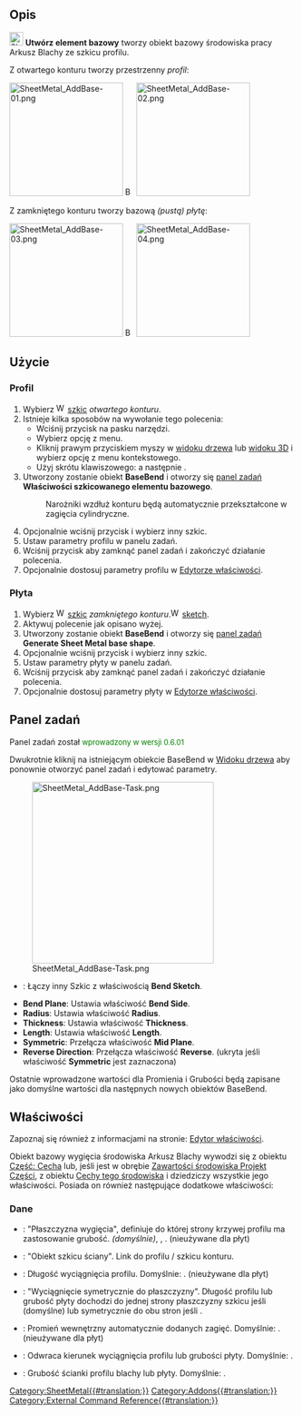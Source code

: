 {{UnfinishedDocu}}
<languages/>

{{Docnav/pl
|
|[[SheetMetal_AddWall/pl|Utwórz ściankę]]
|[[SheetMetal_Workbench/pl|środowisko pracy Arkusz Blachy]]
|IconL=
|IconR=SheetMetal_AddWall.svg
|IconC=Sheetmetal_workbench_icon.svg
}}

{{GuiCommand/pl
|Name=SheetMetal AddBase
|Name/pl=Arkusz Blachy: Utwórz element bazowy
|MenuLocation=SheetMetal → Utwórz element bazowy
|Workbenches=[[SheetMetal_Workbench/pl|Arkusz Blachy]]
|Shortcut={{KEY|C}} {{KEY|B}}
}}

<span id="Description"></span>
==Opis==

[[Image:SheetMetal_AddBase.svg|24px]] '''Utwórz element bazowy''' tworzy obiekt bazowy środowiska pracy Arkusz Blachy ze szkicu profilu. 

Z otwartego konturu tworzy przestrzenny ''profil'':

[[Image:SheetMetal_AddBase-01.png|200px|link=]] [[Image:Button_right.svg|16px|link=]]
[[Image:SheetMetal_AddBase-02.png|200px|link=]]

Z zamkniętego konturu tworzy bazową ''(pustą)'' ''płytę'':

[[Image:SheetMetal_AddBase-03.png|200px|link=]] [[Image:Button_right.svg|16px|link=]]
[[Image:SheetMetal_AddBase-04.png|200px|link=]]

<span id="Usage"></span>
==Użycie==

<span id="Profile"></span>
===Profil===

# Wybierz [[Image:Workbench_Sketcher.svg|16px]] [[Sketcher_Workbench/pl|szkic]] ''otwartego konturu''.
# Istnieje kilka sposobów na wywołanie tego polecenia:
#* Wciśnij przycisk {{Button|[[Image:SheetMetal_AddBase.svg|16px]] [[SheetMetal_AddBase/pl|Dodaj element bazowy]]}} na pasku narzędzi.
#* Wybierz opcję {{MenuCommand|Arkusz Blachy → [[Image:SheetMetal_AddBase.svg|16px]] Dodaj element bazowy}} z menu.
#* Kliknij prawym przyciskiem myszy w [[Tree_view/pl|widoku drzewa]] lub [[3D_view/pl|widoku 3D]] i wybierz opcję {{MenuCommand|Arkusz Blachy → [[Image:SheetMetal_AddBase.svg|16px]] Dodaj element bazowy}} z menu kontekstowego.
#* Użyj skrótu klawiszowego: {{KEY|C}} a następnie {{KEY|B}}.
# Utworzony zostanie obiekt '''BaseBend''' i otworzy się [[Task_panel/pl|panel zadań]] '''Właściwości szkicowanego elementu bazowego'''.
#: Narożniki wzdłuż konturu będą automatycznie przekształcone w zagięcia cylindryczne.
# Opcjonalnie wciśnij przycisk {{Button|Szkic}} i wybierz inny szkic.
# Ustaw parametry profilu w panelu zadań.
# Wciśnij przycisk {{Button|OK}} aby zamknąć panel zadań i zakończyć działanie polecenia.
# Opcjonalnie dostosuj parametry profilu w [[Property_editor/pl|Edytorze właściwości]].

<span id="Plate"></span>
===Płyta===

# Wybierz [[Image:Workbench_Sketcher.svg|16px]] [[Sketcher_Workbench/pl|szkic]] ''zamkniętego konturu''.[[Image:Workbench_Sketcher.svg|16px]] [[Sketcher_Workbench|sketch]].
# Aktywuj polecenie jak opisano wyżej.
# Utworzony zostanie obiekt '''BaseBend''' i otworzy się [[Task_panel/pl|panel zadań]] '''Generate Sheet Metal base shape'''.
# Opcjonalnie wciśnij przycisk {{Button|Szkic}} i wybierz inny szkic.
# Ustaw parametry płyty w panelu zadań.
# Wciśnij przycisk {{Button|OK}} aby zamknąć panel zadań i zakończyć działanie polecenia.
# Opcjonalnie dostosuj parametry płyty w [[Property_editor/pl|Edytorze właściwości]].

<span id="Task_panel"></span>
==Panel zadań==

Panel zadań został <span style="font-size:small;color:green;">wprowadzony w wersji 0.6.01</span>

Dwukrotnie kliknij na istniejącym obiekcie BaseBend w [[Tree_view/pl|Widoku drzewa]] aby ponownie otworzyć panel zadań i edytować parametry.

[[Image:SheetMetal_AddBase-Task.png|320px]]

* {{Button|Sketch}}: Łączy inny Szkic z właściwością '''Bend Sketch'''.
* '''Bend Plane''': Ustawia właściwość '''Bend Side'''.
* '''Radius''': Ustawia właściwość '''Radius'''.
* '''Thickness''': Ustawia właściwość '''Thickness'''.
* '''Length''': Ustawia właściwość '''Length'''.
* '''Symmetric''': Przełącza właściwość '''Mid Plane'''.
* '''Reverse Direction''': Przełącza właściwość '''Reverse'''. (ukryta jeśli właściwość '''Symmetric''' jest zaznaczona)

Ostatnie wprowadzone wartości dla Promienia i Grubości będą zapisane jako domyślne wartości dla następnych nowych obiektów BaseBend.

<span id="Properties"></span>
==Właściwości==

Zapoznaj się również z informacjami na stronie: [[Property_editor/pl|Edytor właściwości]].

Obiekt bazowy wygięcia środowiska Arkusz Blachy wywodzi się z obiektu [[Part_Feature/pl|Część: Cecha]] lub, jeśli jest w obrębie [[PartDesign_Body/pl|Zawartości środowiska Projekt Części]], z obiektu [[PartDesign_Feature/pl|Cechy tego środowiska]] i dziedziczy wszystkie jego właściwości. Posiada on również następujące dodatkowe właściwości:

<span id="Data"></span>
===Dane===

{{Properties_Title|Parametry}}

* {{PropertyData|Strona wygięcia|Enumeration}}: "Płaszczyzna wygięcia", definiuje do której strony krzywej profilu ma zastosowanie grubość. {{value|Na zewnątrz}} ''(domyślnie)'', {{value|Do wewnątrz}}, {{value|Pośrodku}}. (nieużywane dla płyt)
* {{PropertyData|Szkic wygięcia|Link}}: "Obiekt szkicu ściany". Link do profilu / szkicu konturu.
* {{PropertyData|Długość|Length}}: Długość wyciągnięcia profilu. Domyślnie: {{value|100,00 mm}}. (nieużywane dla płyt)
* {{PropertyData|Płaszczyzna środkowa|Bool}}: "Wyciągnięcie symetrycznie do płaszczyzny". Długość profilu lub grubość płyty dochodzi do jednej strony płaszczyzny szkicu jeśli {{FALSE/pl}} (domyślne) lub symetrycznie do obu stron jeśli {{TRUE/pl}}.
* {{PropertyData|Promień|Length}}: Promień wewnętrzny automatycznie dodanych zagięć. Domyślnie: {{value|1,00 mm}}. (nieużywane dla płyt)
* {{PropertyData|Odwrócony|Bool}}: Odwraca kierunek wyciągnięcia profilu lub grubości płyty. Domyślnie: {{FALSE/pl}}.
* {{PropertyData|Grubość|Length}}: Grubość ścianki profilu blachy lub płyty. Domyślnie: {{value|1,00 mm}}.


{{Docnav/pl
|
|[[SheetMetal_AddWall/pl|Utwórz ściankę]]
|[[SheetMetal_Workbench/pl|środowisko pracy Arkusz Blachy]]
|IconL=
|IconR=SheetMetal_AddWall.svg
|IconC=Sheetmetal_workbench_icon.svg
}}

[[Category:SheetMetal{{#translation:}}]]
[[Category:Addons{{#translation:}}]]
[[Category:External Command Reference{{#translation:}}]]